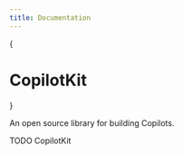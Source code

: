 ```yaml
---
title: Documentation
---
```



{<h1 className="text-5xl tracking-tighter font-extrabold text-slate-900 dark:text-slate-100 md:text-5xl mt-2 main-title">CopilotKit</h1>}

<div className="text-neutral-600 tracking-tight dark:text-neutral-400 text-xl mt-4 mb-8">
  An open source library for building Copilots.
</div>

TODO CopilotKit
